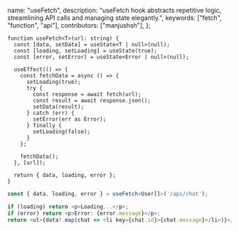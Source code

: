   name: "useFetch",
  description: "useFetch hook abstracts repetitive logic, streamlining API calls and managing state elegantly.",
  keywords: ["fetch", "function", "api"],
  contributors: ["manjushsh"],
};

```tsx
function useFetch<T>(url: string) {
  const [data, setData] = useState<T | null>(null);
  const [loading, setLoading] = useState(true);
  const [error, setError] = useState<Error | null>(null);

  useEffect(() => {
    const fetchData = async () => {
      setLoading(true);
      try {
        const response = await fetch(url);
        const result = await response.json();
        setData(result);
      } catch (err) {
        setError(err as Error);
      } finally {
        setLoading(false);
      }
    };

    fetchData();
  }, [url]);

  return { data, loading, error };
}
```

```typescript
const { data, loading, error } = useFetch<User[]>('/api/chat');

if (loading) return <p>Loading...</p>;
if (error) return <p>Error: {error.message}</p>;
return <ul>{data?.map(chat => <li key={chat.id}>{chat.message}</li>)}</ul>;
```
